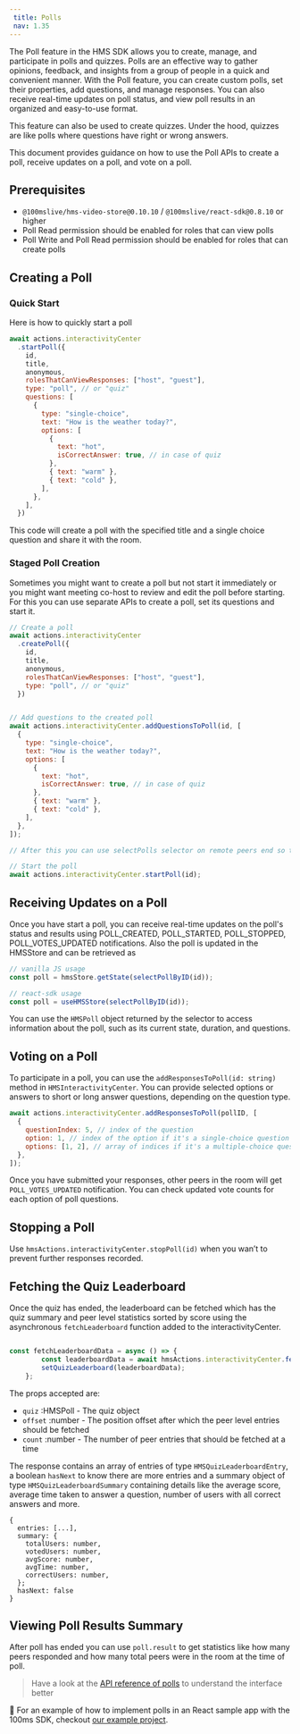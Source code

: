 ```yaml
---
 title: Polls
 nav: 1.35
---
```


The Poll feature in the HMS SDK allows you to create, manage, and participate in polls and quizzes. Polls are an effective way to gather opinions, feedback, and insights from a group of people in a quick and convenient manner. With the Poll feature, you can create custom polls, set their properties, add questions, and manage responses. You can also receive real-time updates on poll status, and view poll results in an organized and easy-to-use format.

This feature can also be used to create quizzes. Under the hood, quizzes are like polls where questions have right or wrong answers.

This document provides guidance on how to use the Poll APIs to create a poll, receive updates on a poll, and vote on a poll.

## Prerequisites

- `@100mslive/hms-video-store@0.10.10` / `@100mslive/react-sdk@0.8.10` or higher
- Poll Read permission should be enabled for roles that can view polls
- Poll Write and Poll Read permission should be enabled for roles that can create polls

## Creating a Poll

### Quick Start

Here is how to quickly start a poll

```jsx
await actions.interactivityCenter
  .startPoll({
    id,
    title,
    anonymous,
    rolesThatCanViewResponses: ["host", "guest"],
    type: "poll", // or "quiz"
    questions: [
      {
        type: "single-choice",
        text: "How is the weather today?",
        options: [
          {
            text: "hot",
            isCorrectAnswer: true, // in case of quiz
          },
          { text: "warm" },
          { text: "cold" },
        ],
      },
    ],
  })
```

This code will create a poll with the specified title and a single choice question and share it with the room. 

### Staged Poll Creation

Sometimes you might want to create a poll but not start it immediately or you might want meeting co-host to review and edit the poll before starting. For this you can use separate APIs to create a poll, set its questions and start it. 

```jsx
// Create a poll
await actions.interactivityCenter
  .createPoll({
    id,
    title,
    anonymous,
    rolesThatCanViewResponses: ["host", "guest"],
    type: "poll", // or "quiz"
  })


// Add questions to the created poll
await actions.interactivityCenter.addQuestionsToPoll(id, [
  {
    type: "single-choice",
    text: "How is the weather today?",
    options: [
      {
        text: "hot",
        isCorrectAnswer: true, // in case of quiz
      },
      { text: "warm" },
      { text: "cold" },
    ],
  },
]);

// After this you can use selectPolls selector on remote peers end so that other users can view/edit them prior to start.

// Start the poll
await actions.interactivityCenter.startPoll(id);
```

## Receiving Updates on a Poll

Once you have start a poll, you can receive real-time updates on the poll's status and results using POLL_CREATED, POLL_STARTED, POLL_STOPPED, POLL_VOTES_UPDATED notifications. Also the poll is updated in the HMSStore and can be retrieved as

```jsx
// vanilla JS usage
const poll = hmsStore.getState(selectPollByID(id));

// react-sdk usage
const poll = useHMSStore(selectPollByID(id));
```

You can use the `HMSPoll` object returned by the selector to access information about the poll, such as its current state, duration, and questions. 

## Voting on a Poll

To participate in a poll, you can use the `addResponsesToPoll(id: string)` method in `HMSInteractivityCenter`. You can provide selected options or answers to short or long answer questions, depending on the question type.

```jsx
await actions.interactivityCenter.addResponsesToPoll(pollID, [
  {
    questionIndex: 5, // index of the question
    option: 1, // index of the option if it's a single-choice question
    options: [1, 2], // array of indices if it's a multiple-choice question
  },
]);
```

Once you have submitted your responses, other peers in the room will get `POLL_VOTES_UPDATED` notification. You can check updated vote counts for each option of poll questions.

## Stopping a Poll

Use `hmsActions.interactivityCenter.stopPoll(id)` when you wan’t to prevent further responses recorded.

## Fetching the Quiz Leaderboard

Once the quiz has ended, the leaderboard can be fetched which has the quiz summary and peer level statistics sorted by score using the asynchronous `fetchLeaderboard` function added to the interactivityCenter.

```js

const fetchLeaderboardData = async () => {
        const leaderboardData = await hmsActions.interactivityCenter.fetchLeaderboard(quiz, 0, 50);
        setQuizLeaderboard(leaderboardData);
    };

```

The props accepted are:
- `quiz` :HMSPoll - The quiz object
- `offset` :number - The position offset after which the peer level entries should be fetched
- `count` :number - The number of peer entries that should be fetched at a time

The response contains an array of entries of type `HMSQuizLeaderboardEntry`, a boolean `hasNext` to know there are more entries and 
a summary object of type `HMSQuizLeaderboardSummary` containing details like the average score, average time taken to answer a question, number of users with all correct answers and more.

```
{
  entries: [...],
  summary: {
    totalUsers: number,
    votedUsers: number,
    avgScore: number,
    avgTime: number,
    correctUsers: number,
  };
  hasNext: false
}
```

## Viewing Poll Results Summary

After poll has ended you can use `poll.result` to get statistics like how many peers responded and how many total peers were in the room at the time of poll.

> Have a look at the [API reference of polls](https://www.100ms.live/docs/api-reference/javascript/v2/interfaces/HMSPoll) to understand the interface better 

👀 For an example of how to implement polls in an React sample app with the 100ms SDK, checkout [our example project](https://github.com/100mslive/100ms-web/tree/main/src/components/Polls).
